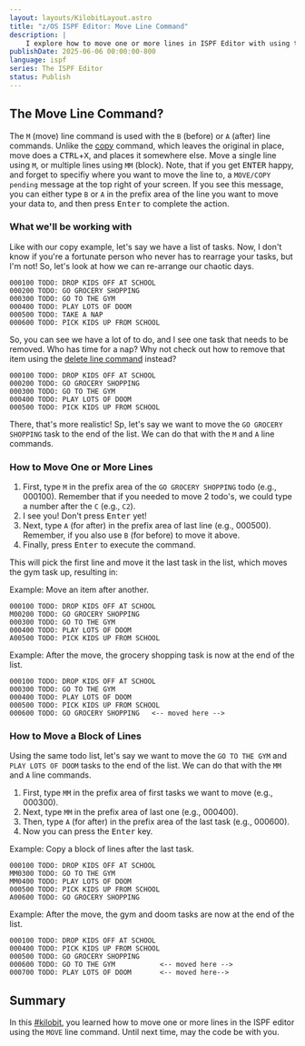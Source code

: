 ```yaml
---
layout: layouts/KilobitLayout.astro
title: "z/OS ISPF Editor: Move Line Command"
description: |
    I explore how to move one or more lines in ISPF Editor with using the M and MM line commands. 
publishDate: 2025-06-06 00:00:00-800
language: ispf
series: The ISPF Editor
status: Publish
---
```

## The Move Line Command?
The `M` (move) line command is used with the `B` (before) or `A` (after) line commands. Unlike the [copy](/kilobits/ispf/copy-line) command, which leaves the original in place, move does a <kbd>CTRL</kbd>+<kbd>X</kbd>, and places it somewhere else. Move a single line using `M`, or multiple lines using `MM` (block). Note, that if you get <kbd>ENTER</kbd> happy, and forget to specifiy where you want to move the line to, a `MOVE/COPY pending` message at the top right of your screen. If you see this message, you can either type `B` or `A` in the prefix area of the line you want to move your data to, and then press <kbd>Enter</kbd> to complete the action.

### What we'll be working with
Like with our copy example, let's say we have a list of tasks. Now, I don't know if you're a fortunate person who never has to rearrage your tasks, but I'm not! So, let's look at how we can re-arrange our chaotic days.

```
000100 TODO: DROP KIDS OFF AT SCHOOL
000200 TODO: GO GROCERY SHOPPING
000300 TODO: GO TO THE GYM
000400 TODO: PLAY LOTS OF DOOM
000500 TODO: TAKE A NAP
000600 TODO: PICK KIDS UP FROM SCHOOL
```
So, you can see we have a lot of to do, and I see one task that needs to be removed. Who has time for a nap? Why not check out how to remove that item using the [delete line command](/kilobits/ispf/delete-line) instead? 

```
000100 TODO: DROP KIDS OFF AT SCHOOL
000200 TODO: GO GROCERY SHOPPING
000300 TODO: GO TO THE GYM
000400 TODO: PLAY LOTS OF DOOM
000500 TODO: PICK KIDS UP FROM SCHOOL
```

There, that's more realistic! Sp, let's say we want to move the `GO GROCERY SHOPPING` task to the end of the list. We can do that with the `M` and `A` line commands.

### How to Move One or More Lines
1. First, type `M` in the prefix area of the `GO GROCERY SHOPPING` todo (e.g., 000100). Remember that if you needed to move 2 todo's, we could type a number after the `C` (e.g., `C2`). 
2. I see you! Don't press <kbd>Enter</kbd> yet!
3. Next, type `A` (for after) in the prefix area of last line (e.g., 000500). Remember, if you also use `B` (for before) to move it above.
4. Finally, press <kbd>Enter</kbd> to execute the command.

This will pick the first line and move it the last task in the list, which moves the gym task up, resulting in:

Example: Move an item after another.

```
000100 TODO: DROP KIDS OFF AT SCHOOL
M00200 TODO: GO GROCERY SHOPPING
000300 TODO: GO TO THE GYM
000400 TODO: PLAY LOTS OF DOOM
A00500 TODO: PICK KIDS UP FROM SCHOOL
```

Example: After the move, the grocery shopping task is now at the end of the list.
```
000100 TODO: DROP KIDS OFF AT SCHOOL 
000300 TODO: GO TO THE GYM       
000400 TODO: PLAY LOTS OF DOOM       
000500 TODO: PICK KIDS UP FROM SCHOOL
000600 TODO: GO GROCERY SHOPPING   <-- moved here -->  
```

### How to Move a Block of Lines
Using the same todo list, let's say we want to move the `GO TO THE GYM` and `PLAY LOTS OF DOOM` tasks to the end of the list. We can do that with the `MM` and `A` line commands.

1. First, type `MM` in the prefix area of first tasks we want to move (e.g., 000300).
2. Next, type `MM` in the prefix area of last one (e.g., 000400).
3. Then, type `A` (for after) in the prefix area of the last task (e.g., 000600).
3. Now you can press the <kbd>Enter</kbd> key.


Example: Copy a block of lines after the last task.
```
000100 TODO: DROP KIDS OFF AT SCHOOL 
MM0300 TODO: GO TO THE GYM       
MM0400 TODO: PLAY LOTS OF DOOM       
000500 TODO: PICK KIDS UP FROM SCHOOL
A00600 TODO: GO GROCERY SHOPPING 
```

Example: After the move, the gym and doom tasks are now at the end of the list.

```
000100 TODO: DROP KIDS OFF AT SCHOOL 
000400 TODO: PICK KIDS UP FROM SCHOOL
000500 TODO: GO GROCERY SHOPPING     
000600 TODO: GO TO THE GYM           <-- moved here -->
000700 TODO: PLAY LOTS OF DOOM       <-- moved here-->
```

## Summary
In this [#kilobit](/kilobits), you learned how to move one or more lines in the ISPF editor using the `MOVE` line command. Until next time, may the code be with you.
